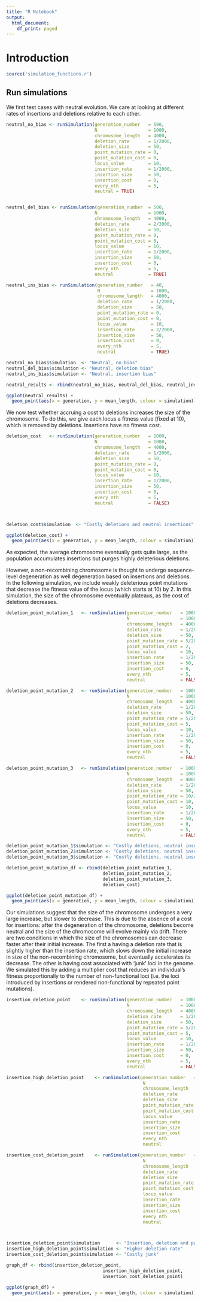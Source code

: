 ```yaml
---
title: "R Notebook"
output:
  html_document:
    df_print: paged
---
```


# Introduction

```r

source('simulation_functions.r')

```

## Run simulations

We first test cases with neutral evolution. We care at looking at different rates of insertions and deletions relative to each other.

```r

neutral_no_bias <- runSimulation(generation_number   = 500,
                                 N                   = 1000,
                                 chromosome_length   = 4000,
                                 deletion_rate       = 1/2000,
                                 deletion_size       = 50,
                                 point_mutation_rate = 0,
                                 point_mutation_cost = 0,
                                 locus_value         = 10,
                                 insertion_rate      = 1/2000,
                                 insertion_size      = 50,
                                 insertion_cost      = 0,
                                 every_nth           = 5,
                                 neutral = TRUE)


neutral_del_bias <- runSimulation(generation_number  = 500,
                                 N                   = 1000,
                                 chromosome_length   = 4000,
                                 deletion_rate       = 2/2000,
                                 deletion_size       = 50,
                                 point_mutation_rate = 0,
                                 point_mutation_cost = 0,
                                 locus_value         = 10,
                                 insertion_rate      = 1/2000,
                                 insertion_size      = 50,
                                 insertion_cost      = 0,
                                 every_nth           = 5,
                                 neutral             = TRUE)

neutral_ins_bias <- runSimulation(generation_number   = 40,
                                  N                   = 1000,
                                  chromosome_length   = 4000,
                                  deletion_rate       = 1/2000,
                                  deletion_size       = 50,
                                  point_mutation_rate = 0,
                                  point_mutation_cost = 0,
                                  locus_value         = 10,
                                  insertion_rate      = 2/2000,
                                  insertion_size      = 50,
                                  insertion_cost      = 0,
                                  every_nth           = 5,
                                  neutral             = TRUE)

neutral_no_bias$simulation  <- "Neutral, no bias"
neutral_del_bias$simulation <- "Neutral, deletion bias"
neutral_ins_bias$simulation <- "Neutral, insertion bias"

neutral_results <- rbind(neutral_no_bias, neutral_del_bias, neutral_ins_bias)

ggplot(neutral_results) +
  geom_point(aes(x = generation, y = mean_length, colour = simulation)) + theme_bw()

```

We now test whether accruing a cost to deletions increases the size of the chromosome. To do this, we give each locus a fitness value (fixed at 10), which is removed by deletions. Insertions have no fitness cost.

```r

deletion_cost   <- runSimulation(generation_number   = 1000,
                                 N                   = 1000,
                                 chromosome_length   = 4000,
                                 deletion_rate       = 1/2000,
                                 deletion_size       = 50,
                                 point_mutation_rate = 0,
                                 point_mutation_cost = 0,
                                 locus_value         = 10,
                                 insertion_rate      = 1/2000,
                                 insertion_size      = 50,
                                 insertion_cost      = 0,
                                 every_nth           = 5,
                                 neutral             = FALSE)



deletion_cost$simulation  <- "Costly deletions and neutral insertions"

ggplot(deletion_cost) +
  geom_point(aes(x = generation, y = mean_length, colour = simulation)) + theme_bw()

```

As expected, the average chromosome eventually gets quite large, as the population accumulates insertions but purges highly deleterious deletions.

However, a non-recombining chromosome is thought to undergo sequence-level degeneration as well degeneration based on insertions and deletions. In the following simulation, we include weakly deleterious point mutations that decrease the fitness value of the locus (which starts at 10) by 2. In this simulation, the size of the chromosome eventually plateaus, as the cost of deletions decreases.

```r

deletion_point_mutation_1   <- runSimulation(generation_number   = 1000,
                                             N                   = 1000,
                                             chromosome_length   = 4000,
                                             deletion_rate       = 1/2000,
                                             deletion_size       = 50,
                                             point_mutation_rate = 5/200,
                                             point_mutation_cost = 2,
                                             locus_value         = 10,
                                             insertion_rate      = 1/2000,
                                             insertion_size      = 50,
                                             insertion_cost      = 0,
                                             every_nth           = 5,
                                             neutral             = FALSE)

deletion_point_mutation_2   <- runSimulation(generation_number   = 1000,
                                             N                   = 1000,
                                             chromosome_length   = 4000,
                                             deletion_rate       = 1/2000,
                                             deletion_size       = 50,
                                             point_mutation_rate = 5/200,
                                             point_mutation_cost = 5,
                                             locus_value         = 10,
                                             insertion_rate      = 1/2000,
                                             insertion_size      = 50,
                                             insertion_cost      = 0,
                                             every_nth           = 5,
                                             neutral             = FALSE)

deletion_point_mutation_3   <- runSimulation(generation_number   = 1000,
                                             N                   = 1000,
                                             chromosome_length   = 4000,
                                             deletion_rate       = 1/2000,
                                             deletion_size       = 50,
                                             point_mutation_rate = 10/200,
                                             point_mutation_cost = 10,
                                             locus_value         = 10,
                                             insertion_rate      = 1/2000,
                                             insertion_size      = 50,
                                             insertion_cost      = 0,
                                             every_nth           = 5,
                                             neutral             = FALSE)

deletion_point_mutation_1$simulation <- "Costly deletions, neutral insertions and point mutations with cost 2"
deletion_point_mutation_2$simulation <- "Costly deletions, neutral insertions and point mutations with cost 5"
deletion_point_mutation_3$simulation <- "Costly deletions, neutral insertions and point mutations with cost 10 and high rate"

deletion_point_mutation_df <- rbind(deletion_point_mutation_1,
                                    deletion_point_mutation_2,
                                    deletion_point_mutation_3,
                                    deletion_cost)

ggplot(deletion_point_mutation_df) +
  geom_point(aes(x = generation, y = mean_length, colour = simulation)) + theme_bw()

```

Our simulations suggest that the size of the chromosome undergoes a very large increase, but slower to decrease. This is due to the absence of a cost for insertions: after the degeneration of the chromosome, deletions become neutral and the size of the chromosome will evolve mainly via drift. There are two conditions in which the size of the chromosomes can decrease faster after their initial increase. The first a having a deletion rate that is slightly higher than the insertion rate, which slows down the initial increase in size of the non-recombining chromosome, but eventually accelerates its decrease. The other is having cost associated with 'junk' loci in the genome. We simulated this by adding a multiplier cost that reduces an individual's fitness proportionally to the number of non-functional loci (i.e. the loci introduced by insertions or rendered non-functional by repeated point mutations).


```r


insertion_deletion_point    <- runSimulation(generation_number   = 1000,
                                             N                   = 1000,
                                             chromosome_length   = 4000,
                                             deletion_rate       = 1/2000,
                                             deletion_size       = 50,
                                             point_mutation_rate = 5/200,
                                             point_mutation_cost = 5,
                                             locus_value         = 10,
                                             insertion_rate      = 1/2000,
                                             insertion_size      = 50,
                                             insertion_cost      = 0,
                                             every_nth           = 5,
                                             neutral             = FALSE)

insertion_high_deletion_point    <- runSimulation(generation_number   = 1000,
                                                   N                   = 1000,
                                                   chromosome_length   = 4000,
                                                   deletion_rate       = 1.2/2000,
                                                   deletion_size       = 50,
                                                   point_mutation_rate = 5/200,
                                                   point_mutation_cost = 5,
                                                   locus_value         = 10,
                                                   insertion_rate      = 1/2000,
                                                   insertion_size      = 50,
                                                   insertion_cost      = 0,
                                                   every_nth           = 5,
                                                   neutral             = FALSE)

insertion_cost_deletion_point    <- runSimulation(generation_number   = 1000,
                                                   N                   = 1000,
                                                   chromosome_length   = 4000,
                                                   deletion_rate       = 1/2000,
                                                   deletion_size       = 50,
                                                   point_mutation_rate = 5/200,
                                                   point_mutation_cost = 5,
                                                   locus_value         = 10,
                                                   insertion_rate      = 1/2000,
                                                   insertion_size      = 50,
                                                   insertion_cost      = 0.5,
                                                   every_nth           = 5,
                                                   neutral             = FALSE)



insertion_deletion_point$simulation      <- "Insertion, deletion and point mutation"
insertion_high_deletion_point$simulation <- "Higher deletion rate"
insertion_cost_deletion_point$simulation <- "Costly junk"

graph_df <- rbind(insertion_deletion_point,
                                    insertion_high_deletion_point,
                                    insertion_cost_deletion_point)

ggplot(graph_df) +
  geom_point(aes(x = generation, y = mean_length, colour = simulation)) + theme_bw()

```
